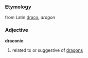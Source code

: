 ===Etymology===
from Latin [[draco]], ''dragon''
===Adjective===
'''draconic'''

#related to or suggestive of [[dragon]]s